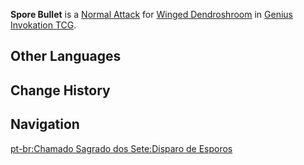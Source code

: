 {{Genius Invokation TCG Skill Infobox
|title      = Spore Bullet
|image      = Spore Bullet Character Card Skill.png
|type       = Normal Attack
|character  = Winged Dendroshroom
|element    = Dendro
|matching   = 1
|unaligned  = 2
|effect     = Deals 1 {{Color|Dendro DMG}}.
|order      = 1
}}
'''Spore Bullet''' is a [[Character Card Normal Attack|Normal Attack]] for [[Winged Dendroshroom (Character Card)|Winged Dendroshroom]] in [[Genius Invokation TCG]].

==Other Languages==
{{Other Languages
|en      = Spore Bullet
|zhs     = 孢子弹
|zhs_rm  = Bāozǐ-dàn
|zht     = 孢子彈
|zht_rm  = Bāozǐ-dàn
|zh_tl   = Spore Bullet
|ja      = 胞子弾
|ja_rm   = Houshi-dan
|ja_tl   = Spore Bullet
|ko      = 포자탄
|ko_tl   = Spore Bullet
|es      = Lanzaesporas
|es_tl   = Spore Launcher
|fr      = Balle de spores
|fr_tl   = Spore Bullet
|ru      = Выстрел спорами
|ru_tl   = Spore Shot
|th      = Spore Bullet
|vi      = Đạn Bào Tử
|vi_tl   = 
|de      = Sporengeschoss
|de_tl   = Spore Bullet
|id      = Spore Bullet
|pt      = Disparo de Esporos
|pt_tl   = 
|tr      = Spor Mermisi
|tr_tl   = 
|it      = Bomba di spore
|it_tl   = Spore Bomb
}}

==Change History==
{{Change History|3.3}}

==Navigation==
{{Genius Invokation TCG Skill Navbox|Winged Dendroshroom}}
[[pt-br:Chamado Sagrado dos Sete:Disparo de Esporos]]